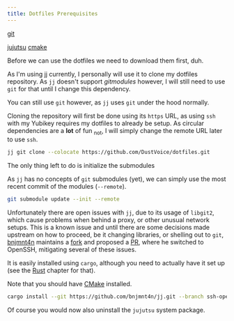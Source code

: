 ```yaml
---
title: Dotfiles Prerequisites
---
```



<CardGrid>
<Card title="Required" icon="puzzle">

[git](https://archlinux.org/packages/extra/x86_64/git/)

</Card>
<Card title="Optional" icon="puzzle">

[jujutsu](https://archlinux.org/packages/extra/x86_64/jujutsu/)
[cmake](https://archlinux.org/packages/extra/x86_64/cmake/)

</Card>
</CardGrid>

Before we can use the dotfiles we need to download them first, duh.

<Card title="jujutsu">

As I'm using [jj](https://github.com/martinvonz/jj) currently,
I personally will use it to clone my dotfiles repository.
As `jj` doesn't support _gitmodules_ however,
I will still need to use `git` for that until I change this dependency.

<Aside>

You can still use `git` however, as `jj` uses `git` under the hood normally.

</Aside>

</Card>

Cloning the repository will first be done using its `https` URL, as using `ssh` with my Yubikey requires my dotfiles to already be setup.
As circular dependencies are a **lot** of fun <sub>not</sub>, I will simply change the remote URL later to use `ssh`.

```sh
jj git clone --colocate https://github.com/DustVoice/dotfiles.git
```

The only thing left to do is initialize the submodules

<Aside>

As `jj` has no concepts of `git` submodules (yet), we can simply use the most recent commit of the modules (`--remote`).

</Aside>

```sh frame="terminal" title="~/dotfiles"
git submodule update --init --remote
```

<Aside type="caution">

Unfortunately there are open issues with `jj`, due to its usage of `libgit2`, which cause problems when behind a proxy, or other unusual network setups.
This is a known issue and until there are some decisions made upstream on how to proceed, be it changing libraries, or shelling out to `git`,
[bnjmnt4n](https://github.com/bnjmnt4n) maintains a [fork](https://github.com/bnjmnt4n/jj/tree/ssh-openssh) and proposed a [PR](https://github.com/jj-vcs/jj/pull/3191),
where he switched to OpenSSH, mitigating several of these issues.

It is easily installed using `cargo`, although you need to actually have it set up (see the [Rust](/DustWSL/ref/lang/rust/) chapter for that).

Note that you should have [CMake](https://cmake.org) installed.

```sh
cargo install --git https://github.com/bnjmnt4n/jj.git --branch ssh-openssh --locked --bin jj jj-cli --features vendored-openssl
```

Of course you would now also uninstall the `jujutsu` system package.

</Aside>
